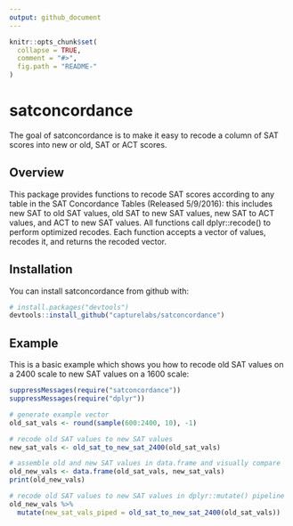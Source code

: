 ```yaml
---
output: github_document
---
```


<!-- README.md is generated from README.Rmd. Please edit that file -->

```r
knitr::opts_chunk$set(
  collapse = TRUE,
  comment = "#>",
  fig.path = "README-"
)
```

# satconcordance

The goal of satconcordance is to make it easy to recode a column of SAT scores into new or old, SAT or ACT scores.

## Overview

This package provides functions to recode SAT scores according to any table in the SAT Concordance Tables (Released 5/9/2016): this includes new SAT to old SAT values, old SAT to new SAT values, new SAT to ACT values, and ACT to new SAT values. All functions call dplyr::recode() to perform optimized recodes. Each function accepts a vector of values, recodes it, and returns the recoded vector.

## Installation

You can install satconcordance from github with:

```r
# install.packages("devtools")
devtools::install_github("capturelabs/satconcordance")
```

## Example

This is a basic example which shows you how to recode old SAT values on a 2400 scale to new SAT values on a 1600 scale:

```r
suppressMessages(require("satconcordance"))
suppressMessages(require("dplyr"))

# generate example vector
old_sat_vals <- round(sample(600:2400, 10), -1)

# recode old SAT values to new SAT values
new_sat_vals <- old_sat_to_new_sat_2400(old_sat_vals)

# assemble old and new SAT values in data.frame and visually compare
old_new_vals <- data.frame(old_sat_vals, new_sat_vals)
print(old_new_vals)

# recode old SAT values to new SAT values in dplyr::mutate() pipeline
old_new_vals %>%
  mutate(new_sat_vals_piped = old_sat_to_new_sat_2400(old_sat_vals))

```
